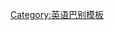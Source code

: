 {{userbox-level
| level    = 1
| id       = [[中古英语|enm]]
| id-s     = 11
| info     = This led knoweth sumhwet of&nbsp;'''[[Middle English|Englyssh]]'''.
| usercategory  = Enm 使用者
| nocat = {{{nocat|}}}
}}<noinclude>
[[Category:英语巴别模板]]

</noinclude>